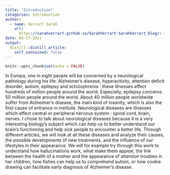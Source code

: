 ```yaml
---
title: "Introduction"
categories: Introduction
author:
  - name: Verrart Sarah
    url:
      https://sarahverrart.github.io/SarahVerrart-SarahVerrart_blog/: {}
date: 04-17-2021
output:
  distill::distill_article:
    self_contained: false
---
```


```r
knitr::opts_chunk$set(echo = FALSE)
```

In Europa, one in eight people will be concerned by a neurological pathology during his life. 
Alzheimer’s disease, hyperactivity, attention deficit disorder, autism, epilepsy and schizophrenia : these illnesses affect hundreds of million people around the world. Especially, epilepsy concerns 50 million people around the world. About 40 million people worldwide suffer from Alzheimer’s disease, the main kind of insanity, which is also the first cause of entrance in institute. 
Neurological diseases are illnesses which affect central or peripheral nervous system : spinal cord, brain, nerves. I chose to talk about neurological diseases because it is a very interesting biology’s subject which can help us to better understand our brain’s functioning and help sick people to encounter a better life. 
Through different articles, we will look at all these diseases and analyze their causes, the possible developments of new treatments, and the influence of our lifestyles in their appearance. We will for example try through this work to understand how hallucinations work, what make them appear, the link between the health of a mother and the appearance of attention troubles in her children, how fishes can help us to comprehend autism, or how cookie drawing can facilitate early diagnosis of Alzheimer’s disease. 


